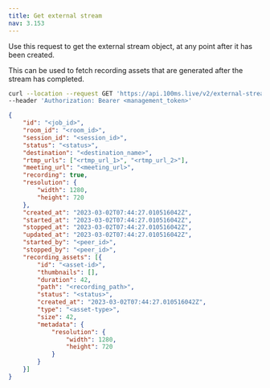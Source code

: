 ```yaml
---
title: Get external stream
nav: 3.153
---
```


Use this request to get the external stream object, at any point after it has been created.

This can be used to fetch recording assets that are generated after the stream has completed.

<GetRequest title="https://api.100ms.live/v2/external-streams/<stream_id>" />
<Request id="req-0">

```bash
curl --location --request GET 'https://api.100ms.live/v2/external-streams/<stream_id>' \
--header 'Authorization: Bearer <management_token>'
```

</Request>
<ResponseBox id="res-0" status="200 OK">

```json
{
    "id": "<job_id>",
    "room_id": "<room_id>",
    "session_id": "<session_id>",
    "status": "<status>",
    "destination": "<destination_name>",
    "rtmp_urls": ["<rtmp_url_1>", "<rtmp_url_2>"],
    "meeting_url": "<meeting_url>",
    "recording": true,
    "resolution": {
        "width": 1280,
        "height": 720
    },
    "created_at": "2023-03-02T07:44:27.010516042Z",
    "started_at": "2023-03-02T07:44:27.010516042Z",
    "stopped_at": "2023-03-02T07:44:27.010516042Z",
    "updated_at": "2023-03-02T07:44:27.010516042Z",
    "started_by": "<peer_id>",
    "stopped_by": "<peer_id>",
    "recording_assets": [{
        "id": "<asset-id>",
        "thumbnails": [],
        "duration": 42,
        "path": "<recording_path>",
        "status": "<status>",
        "created_at": "2023-03-02T07:44:27.010516042Z",
        "type": "<asset-type>",
        "size": 42,
        "metadata": {
            "resolution": {
                "width": 1280,
                "height": 720
            }
        }
    }]
}
```

</ResponseBox>
